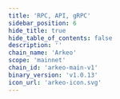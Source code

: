 ```yaml
---
title: 'RPC, API, gRPC'
sidebar_position: 6
hide_title: true
hide_table_of_contents: false
description: ''
chain_name: 'Arkeo'
scope: 'mainnet'
chain_id: 'arkeo-main-v1'
binary_version: 'v1.0.13'
icon_url: 'arkeo-icon.svg'
---
```



<PageTitle
  iconUrl="img/arkeo-icon.svg"
  title="Arkeo NODERS Public Endpoints"
  chainId="arkeo-main-v1"
  version="v1.0.13"
/>

<Endpoints
  api="https://arkeo-api.noders.services"
  rpc="https://arkeo-rpc.noders.services"
  grpc="arkeo-grpc.noders.services:443"
  jsonRpc=""
/>